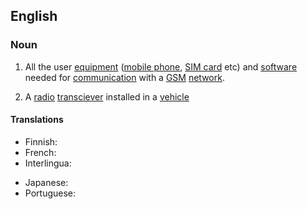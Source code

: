 {{also|mobile-station}}
==English==

===Noun===
{{en-noun}}

# {{lb|en|telecommunications}} All the user [[equipment]] ([[mobile phone]], [[SIM card]] etc) and [[software]] needed for [[communication]] with a [[GSM]] [[network]].
# {{lb|en|radio}} A [[radio]] [[transciever]] installed in a [[vehicle]]
#: {{cot|en|base station}}

====Translations====
{{trans-top|mobile equipment}}
* Finnish: {{t|fi|mobiiliasema}}
* French: {{t+|fr|station mobile|f}}
* Interlingua: {{t|ia|station mobile}}
{{trans-mid}}
* Japanese: {{t|ja|移動局|tr=[[いどうきょく]], idōkyoku}}
* Portuguese: {{t|pt|estação móvel|f}}
{{trans-bottom}}